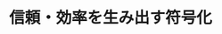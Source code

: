 ﻿---
title: "信頼・効率を生み出す符号化"
category: "情報理工学院"
vol: 89
interviewee: "金子 晴彦"
url: "http://kaneko-www.cs.titech.ac.jp/index.html"
tags: ["情報","データ","符号","圧縮"]
pdf: "89-3-kaneko.pdf"
career: ""
pdfurl: "89-3-kaneko/89-3-kaneko.pdf"
preface: "情報分野の発展はめざましく、また多岐にわたっている。金子研究室はその中で符号化理論を対象にした研究、特にハードウェアに適切な符号化を施すための研究を行なっている。本稿では符号化の基本から入り、その後先生の研究である誤り訂正符号とデータ圧縮について紹介する。また、先生の研究のスタンスについても触れる。"
---
